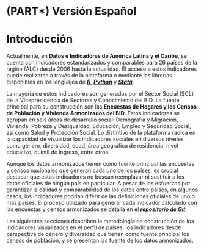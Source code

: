 # (PART\*) Versión Español {.unnumbered}

# Introducción {#intro-esp .unnumber}

Actualmente, en **Datos e Indicadores de América Latina y el Caribe**, se cuenta con indicadores estandarizados y comparables para 26 países de la región (ALC) desde 2006 hasta la actualidad. El acceso a estos indicadores puede realizarse a través de la plataforma o mediante las librerías disponibles en los lenguajes de [***R***](https://github.com/EL-BID/idbsocialdataR), [***Python***](https://github.com/EL-BID/idbsocialdatapy) y [***Stata***](https://github.com/EL-BID/idbsocialdata).

La mayoría de estos indicadores son generados por el Sector Social (SCL) de la Vicepresidencia de Sectores y Conocimiento del BID. La fuente principal para su construcción son las **Encuestas de Hogares y los Censos de Población y Vivienda Armonizados del BID**. Estos indicadores se agrupan en seis áreas de desarrollo social: Demografía y Migración, Vivienda, Pobreza y Desigualdad, Educación, Empleo y Seguridad Social, así como Salud y Protección Social. Lo distintivo de la plataforma radica en la capacidad de visualizar los indicadores sociales en diversos niveles, como género, diversidad, edad, área geográfica de residencia, nivel educativo, quintil de ingreso, entre otros.

Aunque los datos armonizados tienen como fuente principal las encuestas y censos nacionales que generan cada uno de los países, es crucial destacar que estos indicadores no buscan reemplazar ni sustituir a los datos oficiales de ningún país en particular. A pesar de los esfuerzos por garantizar la calidad y comparabilidad de los datos entre países, en algunos casos, los indicadores podrían diferir de las definiciones oficiales de uno o más países. El proceso utilizado para generar cada indicador calculado con las encuestas y censos armonizados se detalla en el [***repositorio de Git***](https://github.com/EL-BID/armonizacion_microdatos_encuestas_hogares_scl).

Las siguientes secciones describen la metodología de construcción de los indicadores visualizados en el perfil de países, los indicadores desde perspectiva de género y diversidad que tienen como fuente principal los censos de población, y se presentan las fuente de los datos armonizados.
